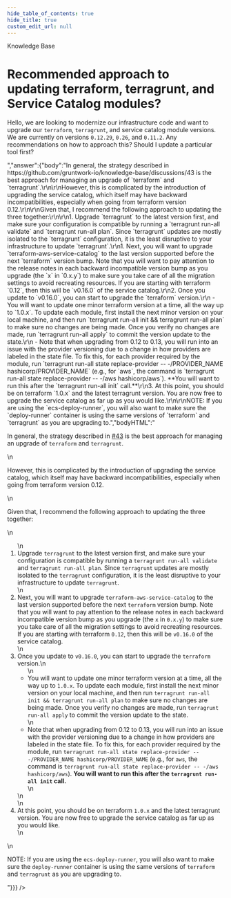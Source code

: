 ```yaml
---
hide_table_of_contents: true
hide_title: true
custom_edit_url: null
---
```



<CenterLayout>
<span className="title">Knowledge Base</span>
<h1>Recommended approach to updating terraform, terragrunt, and Service Catalog modules?</h1>
<GitHub discussion={{"id":"D_kwDOF8slf84AO4G7","number":226,"author":{"login":"yorinasub17"},"title":"Recommended approach to updating terraform, terragrunt, and Service Catalog modules?","body":"Hello, we are looking to modernize our infrastructure code and want to upgrade our `terraform`, `terragrunt`, and service catalog module versions. We are currently on versions `0.12.29`, `0.26`, and `0.11.2`. Any recommendations on how to approach this? Should I update a particular tool first?","bodyHTML":"<p dir=\"auto\">Hello, we are looking to modernize our infrastructure code and want to upgrade our <code class=\"notranslate\">terraform</code>, <code class=\"notranslate\">terragrunt</code>, and service catalog module versions. We are currently on versions <code class=\"notranslate\">0.12.29</code>, <code class=\"notranslate\">0.26</code>, and <code class=\"notranslate\">0.11.2</code>. Any recommendations on how to approach this? Should I update a particular tool first?</p>","answer":{"body":"In general, the strategy described in https://github.com/gruntwork-io/knowledge-base/discussions/43 is the best approach for managing an upgrade of `terraform` and `terragrunt`.\r\n\r\nHowever, this is complicated by the introduction of upgrading the service catalog, which itself may have backward incompatibilities, especially when going from terraform version 0.12.\r\n\r\nGiven that, I recommend the following approach to updating the three together:\r\n\r\n1. Upgrade `terragrunt` to the latest version first, and make sure your configuration is compatible by running a `terragrunt run-all validate` and `terragrunt run-all plan`. Since `terragrunt` updates are mostly isolated to the `terragrunt` configuration, it is the least disruptive to your infrastructure to update `terragrunt`.\r\n1. Next, you will want to upgrade `terraform-aws-service-catalog` to the last version supported before the next `terraform` version bump. Note that you will want to pay attention to the release notes in each backward incompatible version bump as you upgrade (the `x` in `0.x.y`) to make sure you take care of all the migration settings to avoid recreating resources. If you are starting with terraform `0.12`, then this will be `v0.16.0` of the service catalog.\r\n2. Once you update to `v0.16.0`, you can start to upgrade the `terraform` version.\r\n    - You will want to update one minor terraform version at a time, all the way up to `1.0.x`. To update each module, first install the next minor version on your local machine, and then run `terragrunt run-all init && terragrunt run-all plan` to make sure no changes are being made. Once you verify no changes are made, run `terragrunt run-all apply` to commit the version update to the state.\r\n    - Note that when upgrading from 0.12 to 0.13, you will run into an issue with the provider versioning due to a change in how providers are labeled in the state file. To fix this, for each provider required by the module, run `terragrunt run-all state replace-provider -- -/PROVIDER_NAME hashicorp/PROVIDER_NAME` (e.g., for `aws`, the command is `terragrunt run-all state replace-provider -- -/aws hashicorp/aws`). **You will want to run this after the `terragrunt run-all init` call.**\r\n3. At this point, you should be on terraform `1.0.x` and the latest terragrunt version. You are now free to upgrade the service catalog as far up as you would like.\r\n\r\nNOTE: If you are using the `ecs-deploy-runner`, you will also want to make sure the `deploy-runner` container is using the same versions of `terraform` and `terragrunt` as you are upgrading to.","bodyHTML":"<p dir=\"auto\">In general, the strategy described in <a class=\"issue-link js-issue-link\" data-error-text=\"Failed to load title\" data-id=\"3652834\" data-permission-text=\"Title is private\" data-url=\"https://github.com/gruntwork-io/knowledge-base/discussions/43\" data-hovercard-type=\"discussion\" data-hovercard-url=\"/gruntwork-io/knowledge-base/discussions/43/hovercard\" href=\"https://github.com/gruntwork-io/knowledge-base/discussions/43\">#43</a> is the best approach for managing an upgrade of <code class=\"notranslate\">terraform</code> and <code class=\"notranslate\">terragrunt</code>.</p>\n<p dir=\"auto\">However, this is complicated by the introduction of upgrading the service catalog, which itself may have backward incompatibilities, especially when going from terraform version 0.12.</p>\n<p dir=\"auto\">Given that, I recommend the following approach to updating the three together:</p>\n<ol dir=\"auto\">\n<li>Upgrade <code class=\"notranslate\">terragrunt</code> to the latest version first, and make sure your configuration is compatible by running a <code class=\"notranslate\">terragrunt run-all validate</code> and <code class=\"notranslate\">terragrunt run-all plan</code>. Since <code class=\"notranslate\">terragrunt</code> updates are mostly isolated to the <code class=\"notranslate\">terragrunt</code> configuration, it is the least disruptive to your infrastructure to update <code class=\"notranslate\">terragrunt</code>.</li>\n<li>Next, you will want to upgrade <code class=\"notranslate\">terraform-aws-service-catalog</code> to the last version supported before the next <code class=\"notranslate\">terraform</code> version bump. Note that you will want to pay attention to the release notes in each backward incompatible version bump as you upgrade (the <code class=\"notranslate\">x</code> in <code class=\"notranslate\">0.x.y</code>) to make sure you take care of all the migration settings to avoid recreating resources. If you are starting with terraform <code class=\"notranslate\">0.12</code>, then this will be <code class=\"notranslate\">v0.16.0</code> of the service catalog.</li>\n<li>Once you update to <code class=\"notranslate\">v0.16.0</code>, you can start to upgrade the <code class=\"notranslate\">terraform</code> version.\n<ul dir=\"auto\">\n<li>You will want to update one minor terraform version at a time, all the way up to <code class=\"notranslate\">1.0.x</code>. To update each module, first install the next minor version on your local machine, and then run <code class=\"notranslate\">terragrunt run-all init &amp;&amp; terragrunt run-all plan</code> to make sure no changes are being made. Once you verify no changes are made, run <code class=\"notranslate\">terragrunt run-all apply</code> to commit the version update to the state.</li>\n<li>Note that when upgrading from 0.12 to 0.13, you will run into an issue with the provider versioning due to a change in how providers are labeled in the state file. To fix this, for each provider required by the module, run <code class=\"notranslate\">terragrunt run-all state replace-provider -- -/PROVIDER_NAME hashicorp/PROVIDER_NAME</code> (e.g., for <code class=\"notranslate\">aws</code>, the command is <code class=\"notranslate\">terragrunt run-all state replace-provider -- -/aws hashicorp/aws</code>). <strong>You will want to run this after the <code class=\"notranslate\">terragrunt run-all init</code> call.</strong></li>\n</ul>\n</li>\n<li>At this point, you should be on terraform <code class=\"notranslate\">1.0.x</code> and the latest terragrunt version. You are now free to upgrade the service catalog as far up as you would like.</li>\n</ol>\n<p dir=\"auto\">NOTE: If you are using the <code class=\"notranslate\">ecs-deploy-runner</code>, you will also want to make sure the <code class=\"notranslate\">deploy-runner</code> container is using the same versions of <code class=\"notranslate\">terraform</code> and <code class=\"notranslate\">terragrunt</code> as you are upgrading to.</p>"}}} />

</CenterLayout>
  

<!-- ##DOCS-SOURCER-START
{
  "sourcePlugin": "github-discussions",
  "hash": "2f35bf83e9897eee2ebf048ee0a76ca1"
}
##DOCS-SOURCER-END -->
